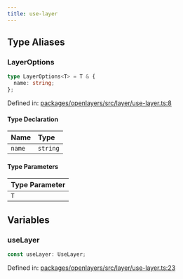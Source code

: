 ```yaml
---
title: use-layer
---
```


## Type Aliases

### LayerOptions

```ts
type LayerOptions<T> = T & {
  name: string;
};
```

Defined in: [packages/openlayers/src/layer/use-layer.ts:8](https://github.com/nickdutto/react-gis/blob/main/packages/openlayers/src/layer/use-layer.ts#L8)

#### Type Declaration

| Name   | Type     |
| :----- | :------- |
| `name` | `string` |

#### Type Parameters

| Type Parameter |
| :------------- |
| `T`            |

## Variables

### useLayer

```ts
const useLayer: UseLayer;
```

Defined in: [packages/openlayers/src/layer/use-layer.ts:23](https://github.com/nickdutto/react-gis/blob/main/packages/openlayers/src/layer/use-layer.ts#L23)

